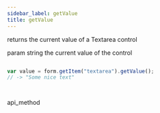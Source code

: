 ```yaml
---
sidebar_label: getValue
title: getValue
---
```



          


<Short>
 returns the current value of a Textarea control



</Short>



param   string    the current value of the control

~~~js

var value = form.getItem("textarea").getValue();
// -> "Some nice text"




~~~
 api_method

<Descr>





</Descr>

